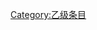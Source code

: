{{catmore1|[[WikiProject:航天|WikiProject:航天]]}}
{{Articles by Quality|topic=航天|project=航天|format=TOC}}
{{empty category}}

[[Category:乙级条目|Category:乙级条目]]
